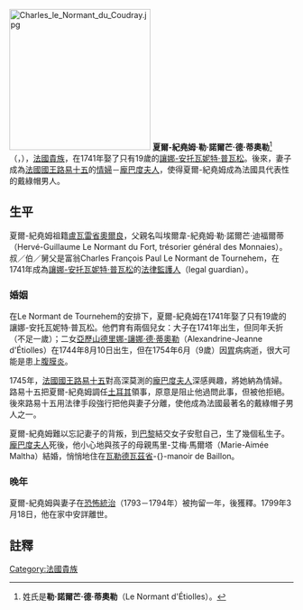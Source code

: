 {{NoteTA
|1=zh-cn:蓬帕杜尔夫人;zh-hk:龐巴度夫人;zh-tw:龐巴度夫人
}}
[[File:Charles_le_Normant_du_Coudray.jpg|250px]]
'''夏爾-紀堯姆·勒·諾爾芒·德·蒂奧勒'''<ref>姓氏是'''勒·諾爾芒·德·蒂奧勒'''（Le Normant d'Étiolles）。</ref>（{{lang-fr|Charles-Guillaume Le Normant d'Étiolles}}，{{bd|1717年|5月8日|1799年|3月18日}}），[[法國|法國]][[法國貴族|貴族]]，在1741年娶了只有19歲的[[讓娜-安托瓦妮特·普瓦松|讓娜-安托瓦妮特·普瓦松]]。後來，妻子成為[[法國國王|法國國王]][[路易十五|路易十五]]的[[情婦|情婦]]－[[龐巴度夫人|龐巴度夫人]]，使得夏爾-紀堯姆成為法國具代表性的戴綠帽男人。

== 生平 ==
夏爾-紀堯姆祖籍[[盧瓦雷省|盧瓦雷省]][[奧爾良|奧爾良]]，父親名叫埃爾韋-紀堯姆·勒·諾爾芒·迪福爾蒂（Hervé-Guillaume Le Normant du Fort, trésorier général des Monnaies）。叔／伯／舅父是富翁Charles François Paul Le Normant de Tournehem，在1741年成為[[讓娜-安托瓦妮特·普瓦松|讓娜-安托瓦妮特·普瓦松]]的[[法律監護人|法律監護人]]（legal guardian）。

=== 婚姻 ===
在Le Normant de Tournehem的安排下，夏爾-紀堯姆在1741年娶了只有19歲的讓娜-安托瓦妮特·普瓦松。他們育有兩個兒女：大子在1741年出生，但同年夭折（不足一歲）；二女[[亞歷山德里娜-讓娜·德·蒂奧勒|亞歷山德里娜-讓娜·德·蒂奧勒]]（Alexandrine-Jeanne d'Étiolles）在1744年8月10日出生，但在1754年6月（9歲）因[[胃|胃]]病病逝，很大可能是患上[[腹膜炎|腹膜炎]]。

1745年，[[法國國王|法國國王]][[路易十五|路易十五]]對高深莫測的[[龐巴度夫人|龐巴度夫人]]深感興趣，將她納為情婦。路易十五把夏爾-紀堯姆調任[[土耳其|土耳其]]領事，原意是阻止他過問此事，但被他拒絕。後來路易十五用法律手段強行把他與妻子分離，使他成為法國最著名的戴綠帽子男人之一。

夏爾-紀堯姆難以忘記妻子的背叛，到[[巴黎|巴黎]]結交女子安慰自己，生了幾個私生子。[[龐巴度夫人|龐巴度夫人]]死後，他小心地與孩子的母親馬里-艾梅·馬爾塔（Marie-Aimée Maltha）結婚，悄悄地住在[[瓦勒德瓦茲省|瓦勒德瓦茲省]]-{}-manoir de Baillon。

=== 晚年 ===
夏爾-紀堯姆與妻子在[[恐怖統治|恐怖統治]]（1793－1794年）被拘留一年，後獲釋。1799年3月18日，他在家中安詳離世。

== 註釋 ==
{{Reflist|2}}

{{DEFAULTSORT:Le Normant d'Etiolles, Charles-Guillaume}}
[[Category:法國貴族|Category:法國貴族]]